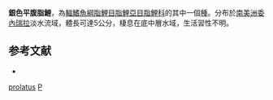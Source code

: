 {{Speciesbox 
| taxon = Phenacogaster prolatus
| status = NE
| status_system = IUCN3.1
| authority = [[Lucena|Lucena]] & [[Malabarba|Malabarba]], 2010
| synonyms = 
}}
'''銀色平腹脂鯉'''，為[[輻鰭魚綱|輻鰭魚綱]][[脂鯉目|脂鯉目]][[脂鯉亞目|脂鯉亞目]][[脂鯉科|脂鯉科]]的其中一個[[種|種]]。分布於[[南美洲|南美洲]][[委內瑞拉|委內瑞拉]]淡水流域，體長可達5公分，棲息在底中層水域，生活習性不明。

==参考文献==
{{refbegin}}
*{{FishBase_species|genus=Phenacogaster|species=prolatus|year=2014|month=1}}
{{refend}}

{{Taxonbar|from=Q5629864}}

[[Category:平腹脂鯉屬|prolatus]]
[[Category:2010年描述的鱼类|P]]

{{魚類小作品}}
